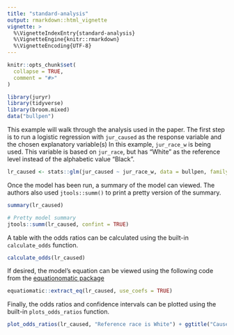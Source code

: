 ```yaml
---
title: "standard-analysis"
output: rmarkdown::html_vignette
vignette: >
  %\VignetteIndexEntry{standard-analysis}
  %\VignetteEngine{knitr::rmarkdown}
  %\VignetteEncoding{UTF-8}
---
```


```r
knitr::opts_chunk$set(
  collapse = TRUE,
  comment = "#>"
)
```

```r
library(juryr)
library(tidyverse)
library(broom.mixed)
data("bullpen")
```

This example will walk through the analysis used in the paper. The first step is to run a logistic regression with `jur_caused` as the response variable and the chosen explanatory variable(s) In this example, `jur_race_w` is being used. This variable is based on `jur_race`, but has "White" as the reference level instead of the alphabetic value "Black".

```r
lr_caused <- stats::glm(jur_caused ~ jur_race_w, data = bullpen, family = "binomial")
```

Once the model has been run, a summary of the model can viewed. The authors also used `jtools::summ()` to print a pretty version of the summary.

```r
summary(lr_caused)

# Pretty model summary
jtools::summ(lr_caused, confint = TRUE)
```

A table with the odds ratios can be calculated using the built-in `calculate_odds` function.

```r
calculate_odds(lr_caused)
```

If desired, the model's equation can be viewed using the following code from the [equationomatic package](https://cran.r-project.org/web/packages/equatiomatic/vignettes/intro-equatiomatic.html)

```r
equatiomatic::extract_eq(lr_caused, use_coefs = TRUE)
```

Finally, the odds ratios and confidence intervals can be plotted using the built-in `plots_odds_ratios` function.

```r
plot_odds_ratios(lr_caused, "Reference race is White") + ggtitle("Caused by Juror Race")
```

